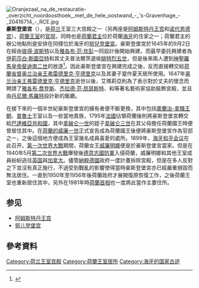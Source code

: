 {{Infobox building
| name = 豪斯登堡宮
| native_name = Paleis Huis ten Bosch
| native_name_lang = 
| former_names = 
| alternate_names = 
| status = 
| image = Huis ten Bosch.jpg
| image_alt = 
| image_size = 300
| caption = 2012年時的豪斯登堡宮。
| map_type = Netherlands
| map_alt = Huis ten Bosch is located in the west of the Netherlands
| map_caption = 豪斯登堡宮的所處位置。
| map_size = 300
| relief = 
| altitude = 
| building_type = [[宮殿|宮殿]]
| architectural_style = {{Link-en|荷蘭巴洛克建築|Dutch Baroque architecture}}
| structural_system = 
| cost = 
| ren_cost = 
| client = {{Link-en|所羅門-布朗費爾斯的艾瑪莉亞|Amalia of Solms-Braunfels}}
| owner = [[荷蘭政治|荷蘭政府]]
| current_tenants = [[威廉-亞歷山大_(荷蘭)|威廉-亞歷山大]]
| landlord = 
| location = [[荷蘭|荷蘭]][[海牙|海牙]]
| address = 
| coordinates_format  = 
| groundbreaking_date = 1645年9月2日
| start_date = 
| completion_date = 
| opened_date = 
| inauguration_date = 
| renovation_date = 1734年至1737年
| height = 
| architectural = 
| tip = 
| antenna_spire = 
| roof = 
| top_floor = 
| observatory = 
| other_dimensions = 
| floor_count = 
| floor_area = 
| seating_type = 
| seating_capacity = 
| elevator_count = 
| architect = [[彼得·波斯特|彼得·波斯特]]<br>[[雅各布·范·坎彭|雅各布·范·坎彭]]
| architecture_firm = 
| structural_engineer = 
| services_engineer = 
| civil_engineer = 
| other_designers = 
| quantity_surveyor = 
| main_contractor = 
| awards = 
| designations = 
| ren_architect = 丹尼爾·馬羅特
| ren_firm = 
| ren_str_engineer = 
| ren_serv_engineer = 
| ren_civ_engineer = 
| ren_oth_designers = 
| ren_qty_surveyor = 
| ren_awards = 
| rooms = 
| parking = 
| url = 
| embedded = 
| references = 
| highest_region = 
| highest_reflabel = 
| highest_prev = 
| highest_start = 
| highest_end = 
| highest_next = 
}}
[[File:Oranjezaal_na_de_restauratie-_overzicht_noordoosthoek,_met_de_hele_oostwand_-_'s-Gravenhage_-_20416714_-_RCE.jpg|thumb]]
'''豪斯登堡宮'''（{{lang-nl|'''Paleis Huis ten Bosch'''}}），是[[荷兰|荷兰]]王室三大宫殿之一（另两座是[[阿姆斯特丹王宫|阿姆斯特丹王宫]]和[[诺代恩德宫|诺代恩德宫]]），[[奧蘭治-拿騷王朝|荷蘭王室]]的[[官邸|官邸]]，同時也是[[荷兰君主列表|荷蘭君主]]位於荷蘭[[海牙|海牙]]的住家之一；荷蘭君主的辦公地點則是安排在同樣位於海牙的[[努兒登堡宮|努兒登堡宮]]。豪斯登堡宮於1645年的9月2日在經由[[彼得·波斯特|彼得·波斯特]]以及[[雅各布·范·坎彭|雅各布·范·坎彭]]一同設計後開始興建，而最早委託興建者為[[伊莉莎白·斯圖亞特|伊莉莎白·斯圖亞特]]和其丈夫普法爾茨選侯[[腓特烈五世_(普法爾茨)|腓特烈五世]]，但是後來兩人遭到[[神聖羅馬皇帝|神聖羅馬皇帝]][[斐迪南二世_(神聖羅馬帝國)|斐迪南二世]]的放逐<ref>{{Cite book | author =  | title = Monumenten in Nederland: Zuid-Holland | location = 荷蘭茲沃勒 | publisher = {{Link-nl|瓦德爾斯 (出版公司)|Waanders (boeken)|瓦德爾斯}} | date = 2004年 | pages = 第227頁至第228頁 | ISBN = 978-9040090349 | accessdate = 2013年8月14日 | url =  | language = nl | quote =  }}</ref>。因此豪斯登堡宮在興建完成之後，反而直接轉交給[[荷蘭省督|荷蘭省督]][[奥兰治亲王弗雷德里克·亨德里克|奥兰治亲王弗雷德里克·亨德里克]]以及其妻子{{Link-en|所羅門-布朗費爾斯的艾瑪莉亞|Amalia of Solms-Braunfels}}當作夏天居所使用。1647年[[奥兰治亲王弗雷德里克·亨德里克|奥兰治亲王弗雷德里克·亨德里克]]逝世以後，艾瑪莉亞則為了表示對於丈夫的懷念而聘請了[[雅各布·喬登斯|雅各布·喬登斯]]、[[杰拉德·范·昂瑟斯特|杰拉德·范·昂瑟斯特]]、{{Link-en|萨洛蒙·德·布雷|Salomon de Bray}}和{{Link-en|揚·利文斯|Jan Lievens}}等著名藝術家協助裝飾宮殿，並且由[[丹尼爾·馬羅特|丹尼爾·馬羅特]]設計新的飯廳。

在接下來的一個半世紀豪斯登堡宮的擁有者便不斷更換，其中包括[[奧蘭治-拿騷王朝|奧蘭治-拿騷王朝]]、[[普魯士|普魯士]]王室以及一些當地貴族，1795年[[法國|法國]]佔領荷蘭後則將豪斯登堡宮轉交給[[巴達維亞共和國|巴達維亞共和國]]，其中[[拿破仑一世|拿破仑一世]]的姪子[[拿破仑三世|拿破仑三世]]在其父母擔任荷蘭國王時便曾居住其中。在[[荷蘭的威廉一世|荷蘭的威廉一世]]正式宣告成為荷蘭國王後便將豪斯登堡宮作為官邸之一，之後這個地方便成為王室幾名成員喜愛的處所。1899年，[[海牙和平会议|海牙和平会议]]在此召开。[[第一次世界大戰|第一次世界大戰]]期間，荷蘭女王[[威廉明娜_(荷蘭)|威廉明娜]]便是於豪斯登堡宮當家。但是在1940年5月[[第二次世界大戰|第二次世界大戰]]爆發後[[德意志國防軍|德意志國防軍]]入侵荷蘭，威廉明娜和其他王室成員紛紛逃往[[英国|英国]]與[[加拿大|加拿大]]。儘管[[納粹德國|納粹德國]]政府一度計畫拆除宮殿，但是在多人反對之下並沒有真正施行，不過受到戰亂的影響使得當時豪斯登堡宮亦已經嚴重損毀而無法居住。一直到1950年至1956年後荷蘭政府才展開復原恢復工作，之後荷蘭王室也重新居住其中，另外在1981年時[[荷蘭首相|荷蘭首相]]也一度將此當作主要住所。

== 参见 ==
*[[阿姆斯特丹王宫|阿姆斯特丹王宫]]
*[[努儿登堡宫|努儿登堡宫]]

== 參考資料 ==
{{Commonscat|Huis ten Bosch}}
{{Reflist}}

{{荷兰王宫}}
[[Category:荷兰王室宫殿|Category:荷兰王室宫殿]]
[[Category:荷蘭王室居所|Category:荷蘭王室居所]]
[[Category:海牙的国家古迹|Category:海牙的国家古迹]]